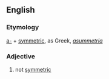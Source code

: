 ==English==

===Etymology===
[[a-]] + [[symmetric]], as Greek, ''[[asummetria]]''

===Adjective===
#not [[symmetric]]